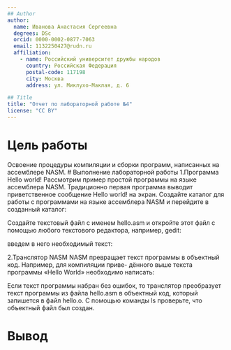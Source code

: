 ```yaml
---
## Author
author:
  name: Иванова Анастасия Сергеевна 
  degrees: DSc
  orcid: 0000-0002-0877-7063
  email: 1132250427@rudn.ru
  affiliation:
    - name: Российский университет дружбы народов
      country: Российская Федерация
      postal-code: 117198
      city: Москва
      address: ул. Миклухо-Маклая, д. 6

## Title
title: "Отчет по лабораторной работе №4"
license: "CC BY"
---
```


# Цель работы
Освоение процедуры компиляции и сборки программ, написанных на ассемблере NASM.
# Выполнение лабораторной работы
1.Программа Hello world!
Рассмотрим пример простой программы на языке ассемблера NASM. Традиционно первая
программа выводит приветственное сообщение Hello world! на экран.
Создайте каталог для работы с программами на языке ассемблера NASM и перейдите в созданный каталог:

Создайте текстовый файл с именем hello.asm и откройте этот файл с помощью любого текстового редактора, например, gedit:

введем в него необходимый текст:

2.Транслятор NASM
NASM превращает текст программы в объектный код. Например, для компиляции приве-
дённого выше текста программы «Hello World» необходимо написать:

Если текст программы набран без ошибок, то транслятор преобразует текст программы
из файла hello.asm в объектный код, который запишется в файл hello.o. 
С помощью команды ls проверьте, что объектный файл был создан. 


# Вывод

::: {#refs}
:::
